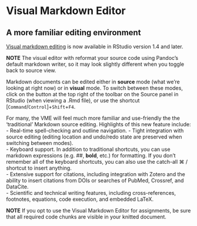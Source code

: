 # Visual Markdown Editor {-}

## A more familiar editing environment {-}

[Visual markdown editing](https://rstudio.github.io/visual-markdown-editing/?_ga=2.43936998.2146903537.1631712539-1654786890.1631712539) is now available in RStudio version 1.4 and later. 

<div class="note">
**NOTE**
The visual editor with reformat your source code using Pandoc's default markdown writer, so it may look slightly different when you toggle back to source view. 
</div>

Markdown documents can be edited either in **source** mode (what we're looking at right now) or in **visual** mode. To switch between these modes, click on the button at the top right of the toolbar on the Source panel in RStudio (when viewing a .Rmd file), or use the shortcut [`Command`/`Control`]+`Shift`+`F4`.  

For many, the VME will feel much more familiar and use-friendly the the 'traditional' Markdown source editing. Highlights of this new feature include:  
- Real-time spell-checking and outline navigation.
- Tight integration with source editing (editing location and undo/redo state are preserved when switching between modes).  
- Keyboard support. In addition to traditional shortcuts, you can use markdown expressions (e.g. ##, **bold**, etc.) for formatting. If you don’t remember all of the keyboard shortcuts, you can also use the catch-all ⌘ / shortcut to insert anything.  
- Extensive support for citations, including integration with Zotero and the ability to insert citations from DOIs or searches of PubMed, Crossref, and DataCite.  
- Scientific and technical writing features, including cross-references, footnotes, equations, code execution, and embedded LaTeX.  

<div class="note">
**NOTE**
If you opt to use the Visual Markdown Editor for assignments, be sure that all required code chunks are visible in your knitted document.
</div>